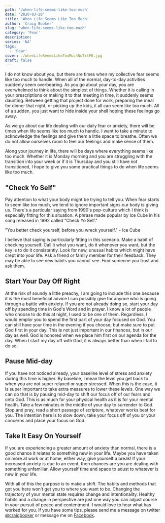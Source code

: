 ```yaml
---
path: '/when-life-seems-like-too-much'
date: '2020-03-28'
title: 'When Life Seems Like Too Much'
author: 'Craig Booker'
slug: 'when-life-seems-like-too-much'
category: 'Fear'
description:
series: 'NA'
tags:
  - 'Fear'
cover: ./whenLifeSeemsLikeTooMuchNoTxtFB.jpg
draft: false
---
```


I do not know about you, but there are times when my collective fear seems like too much to handle. When all of the normal, day-to-day activities suddenly seem overbearing. As you go about your day, you are overwhelmed to think about the simplest of things. Whether it is calling in your prescriptions or making it to that meeting in time, it suddenly seems daunting. Between getting that project done for work, preparing the meal for dinner that night, or picking up the kids, it all can seem like too much. All of a sudden, you just want to hide inside your shell hoping these feelings go away.

As we go about our life dealing with our daily fear or anxiety, there will be times when life seems like too much to handle. I want to take a minute to acknowledge the feelings and give them a little space to breathe. Often we do not allow ourselves room to feel our feelings and make sense of them.

Along your journey in life, there will be days where everything seems like too much. Whether it is Monday morning and you are struggling with the transition into your week or if it is Thursday and you still have not transitioned, I hope to give you some practical things to do when life seems like too much.

## "Check Yo Self"

Pay attention to what your body might be trying to tell you. When fear starts to seem like too much, we tend to ignore important signs our body is giving us. There's a particular saying from 1990's pop-culture which I think is especially fitting for this situation. A phrase made popular by Ice Cube in his song released in 1992 called "Check Yo Self."

"You better check yourself, before you wreck yourself." - Ice Cube

I believe that saying is particularly fitting in this scenario. Make a habit of checking yourself. Call it what you want, do it whenever you want, but the key is to do it consistantly. Look for new, unusual habits which might have crept into your life. Ask a friend or family member for their feedback. They may be able to see new habits you cannot see. Find someone you trust and ask them.

## Start Your Day Off Right

At the risk of soundy a little preachy, I am going to include this one because it is the most beneficial advice I can possibly give for anyone who is going through a battle with anxiety. If you are not already doing so, start your day off by spending time in God's Word and in prayer. I know a lot of people who choose to do this at night, I used to be one of them. Regardless, I would emplor you to spend the first part of your day focused on God. You can still have your time in the evening if you choose, but make sure to put God first in your day. This is not just important in our finances, but in our day as well. God is honored when we place him first on our agenda for the day. When I start my day off with God, it is always better than when I fail to do so.

## Pause Mid-day

If you have not noticed already, your baseline level of stress and anxiety during this time is higher. By baseline, I mean the level you get back to when you are not super relaxed or super stressed. When this is the case, it is super important to take extra measures to lower these levels. One way we can do that is by pausing mid-day to shift our focus off of our fears and onto God. This is as much for your physical health as it is for your mental health. Take a few minutes in the middle of your day to surrender to God. Stop and pray, read a short passage of scripture, whatever works best for you. The intention here is to slow down, take your focus off of you or your concerns and place your focus on God.

## Take It Easy On Yourself

If you are experiencing a greater amount of anxiety than normal, there is a good chance it relates to something new in your life. Maybe you have taken on more at work or at home, either way, give yourself a break! If your increased anxiety is due to an event, then chances are you are dealing with something unfamiliar. Allow yourself time and space to adust to whatever is new in your life.

With all of this the purpose is to make a shift. The habits and methods that got you here won't get you to where you want to be. Changing the trajectory of your mental state requires change and intentionality. Healthy habits and a change in perspective are just one way you can adjust course in your pursuit of peace and contentment. I would love to hear what has worked for you. If you have some tips, please send me a message on twitter [@craigbooker](https://twitter.com/craigbooker) or message me on [Facebook](https://www.facebook.com/craigbooker/).
